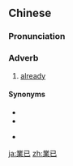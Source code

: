{{also|业已}}
==Chinese==
{{zh-forms|s=业已}}

===Pronunciation===
{{zh-pron
|m=yèyǐ
|c=jip6 ji5
|mn=gia̍p-í
|cat=adv
}}

===Adverb===
{{zh-adv}}

# [[already]]

====Synonyms====
* {{zh-l|業經}}
* {{zh-l|已經}}
* {{qualifier|Cantonese}} {{zh-l|經已}}

[[ja:業已]]
[[zh:業已]]